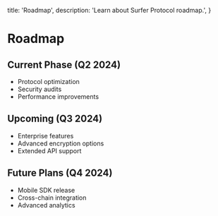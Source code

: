   title: 'Roadmap',
  description:
    'Learn about Surfer Protocol roadmap.',
}

# Roadmap

## Current Phase (Q2 2024)

- Protocol optimization
- Security audits
- Performance improvements

## Upcoming (Q3 2024)

- Enterprise features
- Advanced encryption options
- Extended API support

## Future Plans (Q4 2024)

- Mobile SDK release
- Cross-chain integration
- Advanced analytics